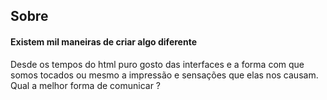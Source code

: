 ## Sobre

#### Existem mil maneiras de criar algo diferente

Desde os tempos do html puro gosto das interfaces e a forma com que somos tocados ou mesmo 
a impressão e sensações que elas nos causam. Qual a melhor forma de comunicar ? 